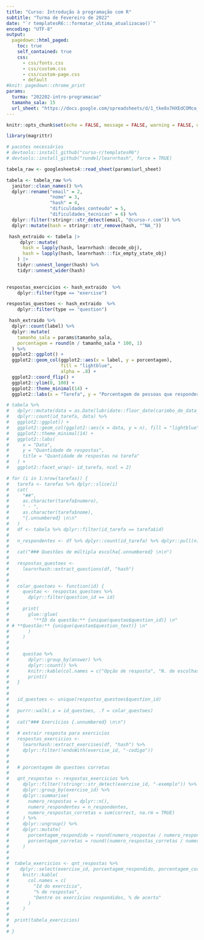 ```yaml
---
title: "Curso: Introdução à programação com R"
subtitle: "Turma de Fevereiro de 2022"
date: "`r templatesR6:::formatar_ultima_atualizacao()`"
encoding: "UTF-8"
output:
  pagedown::html_paged:
    toc: true
    self_contained: true
    css: 
      - css/fonts.css
      - css/custom.css
      - css/custom-page.css
      - default
#knit: pagedown::chrome_print
params: 
  turma: "202202-intro-programacao"
  tamanho_sala: 15
  url_sheet: "https://docs.google.com/spreadsheets/d/1_tke8x7HXEdCOMco_bCnM_exo0CP8ecfclWSX2sSthk/edit?resourcekey#gid=152478475"
---
```


```r
knitr::opts_chunk$set(echo = FALSE, message = FALSE, warning = FALSE, out.width = "100%")

library(magrittr)

# pacotes necessários
# devtools::install_github("curso-r/templatesR6")
# devtools::install_github("rundel/learnrhash", force = TRUE)
```

```r

tabela_raw <- googlesheets4::read_sheet(params$url_sheet)

tabela <- tabela_raw %>%
  janitor::clean_names() %>%
  dplyr::rename("email" = 2,
                "nome" = 3,
                "hash" = 4,
                "dificuldades_conteudo" = 5,
                "dificuldades_tecnicas" = 6) %>%
  dplyr::filter(!stringr::str_detect(email, "@curso-r.com")) %>% 
  dplyr::mutate(hash = stringr::str_remove(hash, "^NA_"))

 hash_extraido <- tabela |> 
     dplyr::mutate(
      hash = lapply(hash, learnrhash::decode_obj),
      hash = lapply(hash, learnrhash:::fix_empty_state_obj)
    ) |>    
    tidyr::unnest_longer(hash) %>%
    tidyr::unnest_wider(hash) 

 
respostas_exercicios <- hash_extraido  %>%
    dplyr::filter(type == "exercise")

respostas_questoes <- hash_extraido  %>%
    dplyr::filter(type == "question")


```

```r
 hash_extraido %>%
  dplyr::count(label) %>%
  dplyr::mutate(
    tamanho_sala = params$tamanho_sala,
    porcentagem = round(n / tamanho_sala * 100, 1)
  ) %>%
  ggplot2::ggplot() +
  ggplot2::geom_col(ggplot2::aes(x = label, y = porcentagem),
                    fill = "lightblue",
                    alpha = .8) +
  ggplot2::coord_flip() +
  ggplot2::ylim(0, 100) +
  ggplot2::theme_minimal(14) +
  ggplot2::labs(x = "Tarefa", y = "Porcentagem de pessoas que responderam %")
```


```r
# tabela %>% 
#   dplyr::mutate(data = as.Date(lubridate::floor_date(carimbo_de_data_hora, "day")) ) %>% 
#   dplyr::count(id_tarefa, data) %>% 
#   ggplot2::ggplot() +
#   ggplot2::geom_col(ggplot2::aes(x = data, y = n), fill = "lightblue", alpha = .8) +
#   ggplot2::theme_minimal(14) +
#   ggplot2::labs(
#     x = "Data", 
#     y = "Quantidade de respostas",
#     title = "Quantidade de respostas na tarefa"
#   ) +
#   ggplot2::facet_wrap(~ id_tarefa, ncol = 2)
```


```r
# for (i in 1:nrow(tarefas)) {
#   tarefa <- tarefas %>% dplyr::slice(i)
#   cat(
#     "##",
#     as.character(tarefa$numero),
#     " - ",
#     as.character(tarefa$nome),
#     "{.unnumbered} \n\n"
#   )
#   df <- tabela %>% dplyr::filter(id_tarefa == tarefa$id)
#   
#   n_respondentes <- df %>% dplyr::count(id_tarefa) %>% dplyr::pull(n)
#   
#   cat("### Questões de múltipla escolha{.unnumbered} \n\n")
#   
#   respostas_questoes <-
#     learnrhash::extract_questions(df, "hash")
#   
# 
#   colar_questoes <- function(id) {
#     questao <- respostas_questoes %>%
#       dplyr::filter(question_id == id)
#     
#     print(
#       glue::glue(
#         "**ID da questão:** {unique(questao$question_id)} \n"
# # **Questão:** {unique(questao$question_text)} \n"
#       )
#     )
#     
#     
#     questao %>%
#       dplyr::group_by(answer) %>%
#       dplyr::count() %>%
#       knitr::kable(col.names = c("Opção de resposta", "N. de escolhas")) %>%
#       print()
#   }
#   
#   
#   id_questoes <- unique(respostas_questoes$question_id)
#   
#   purrr::walk(.x = id_questoes, .f = colar_questoes)
#   
#   cat("### Exercícios {.unnumbered} \n\n")
#   
#   # extrair resposta para exercicios
#   respostas_exercicios <-
#     learnrhash::extract_exercises(df, "hash") %>%
#     dplyr::filter(!endsWith(exercise_id, "-codigo"))
#   
#   
#   # porcentagem de questoes corretas
#   
#   qnt_respostas <- respostas_exercicios %>%
#     dplyr::filter(!stringr::str_detect(exercise_id, "-exemplo")) %>% 
#     dplyr::group_by(exercise_id) %>%
#     dplyr::summarise(
#       numero_respostas = dplyr::n(),
#       numero_respondentes = n_respondentes,
#       numero_respostas_corretas = sum(correct, na.rm = TRUE)
#     ) %>%
#     dplyr::ungroup() %>%
#     dplyr::mutate(
#       porcentagem_respondido = round(numero_respostas / numero_respondentes * 100, 1),
#       porcentagem_corretas = round((numero_respostas_corretas / numero_respostas) * 100, 1)
#     )
#   
#   
#  tabela_exercicios <- qnt_respostas %>%
#    dplyr::select(exercise_id, porcentagem_respondido, porcentagem_corretas) %>%
#     knitr::kable(
#       col.names = c(
#         "Id do exercício",
#         "% de respostas",
#         "Dentre os exercícios respondidos, % de acerto"
#       )
#     )
#  
#  print(tabela_exercicios)
#   
# }
```

